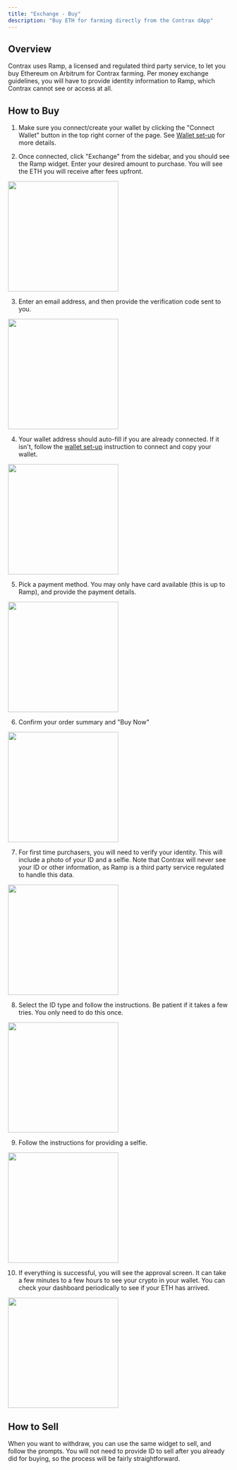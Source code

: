 ```yaml
---
title: "Exchange - Buy"
description: "Buy ETH for farming directly from the Contrax dApp"
---
```


## Overview

Contrax uses Ramp, a licensed and regulated third party service, to let you buy Ethereum on Arbitrum for Contrax farming. Per money exchange guidelines, you will have to provide identity information to Ramp, which Contrax cannot see or access at all.

## How to Buy

1. Make sure you connect/create your wallet by clicking the "Connect Wallet" button in the top right corner of the page. See [Wallet set-up](../start/wallet-setup) for more details.

2. Once connected, click "Exchange" from the sidebar, and you should see the Ramp widget. Enter your desired amount to purchase. You will see the ETH you will receive after fees upfront.

<img height="250" width="250" src="/images/Ramp/1.png" />

3. Enter an email address, and then provide the verification code sent to you.

<img height="250" width="250" src="/images/Ramp/2.png" />

4. Your wallet address should auto-fill if you are already connected. If it isn't, follow the [wallet set-up](../start/wallet-setup) instruction to connect and copy your wallet.

<img height="250" width="250" src="/images/Ramp/3.png" />

5. Pick a payment method. You may only have card available (this is up to Ramp), and provide the payment details.

<img height="250" width="250" src="/images/Ramp/4.png" />

6. Confirm your order summary and "Buy Now"

<img height="250" width="250" src="/images/Ramp/5.png" />

7. For first time purchasers, you will need to verify your identity. This will include a photo of your ID and a selfie.
   Note that Contrax will never see your ID or other information, as Ramp is a third party service regulated to handle this data.

<img height="250" width="250" src="/images/Ramp/6.png" />

8. Select the ID type and follow the instructions. Be patient if it takes a few tries. You only need to do this once.

<img height="250" width="250" src="/images/Ramp/7.png" />

9. Follow the instructions for providing a selfie.

<img height="250" width="250" src="/images/Ramp/8.png" />

10. If everything is successful, you will see the approval screen. It can take a few minutes to a few hours to see your crypto in your wallet.
    You can check your dashboard periodically to see if your ETH has arrived.

<img height="250" width="250" src="/images/Ramp/9.png" />

## How to Sell

When you want to withdraw, you can use the same widget to sell, and follow the prompts.
You will not need to provide ID to sell after you already did for buying, so the process will be fairly straightforward.
